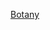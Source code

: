 {{asbox
| image     = Emoji u1f33f.svg
| pix       = 35
| subject   = 
| qualifier = 與[[植物學]]相關
| category  = 植物學小作品
| tempsort  = 
| name      = Template:植物學小作品
}}<noinclude>
[[Category:植物小作品模板|Botany]]
</noinclude>